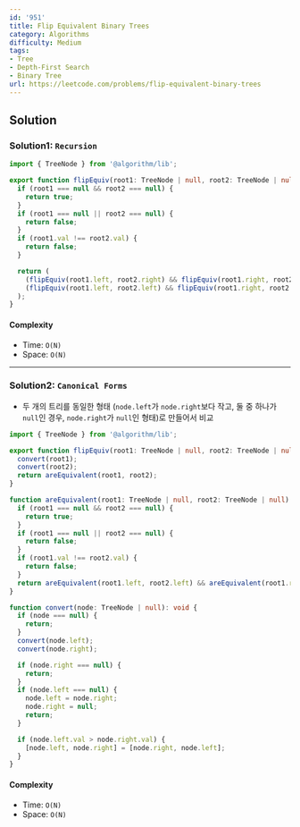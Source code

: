 ```yaml
---
id: '951'
title: Flip Equivalent Binary Trees
category: Algorithms
difficulty: Medium
tags:
- Tree
- Depth-First Search
- Binary Tree
url: https://leetcode.com/problems/flip-equivalent-binary-trees
---
```


## Solution

### Solution1: `Recursion`

```typescript filename="solution.ts" copy
import { TreeNode } from '@algorithm/lib';

export function flipEquiv(root1: TreeNode | null, root2: TreeNode | null): boolean {
  if (root1 === null && root2 === null) {
    return true;
  }
  if (root1 === null || root2 === null) {
    return false;
  }
  if (root1.val !== root2.val) {
    return false;
  }

  return (
    (flipEquiv(root1.left, root2.right) && flipEquiv(root1.right, root2.left)) ||
    (flipEquiv(root1.left, root2.left) && flipEquiv(root1.right, root2.right))
  );
}
```

#### Complexity

- Time: `O(N)`
- Space: `O(N)`

---

### Solution2: `Canonical Forms`

- 두 개의 트리를 동일한 형태 (`node.left`가 `node.right`보다 작고, 둘 중 하나가 `null`인 경우, `node.right`가 `null`인 형태)로 만들어서 비교

```typescript filename="solution.ts" copy
import { TreeNode } from '@algorithm/lib';

export function flipEquiv(root1: TreeNode | null, root2: TreeNode | null): boolean {
  convert(root1);
  convert(root2);
  return areEquivalent(root1, root2);
}

function areEquivalent(root1: TreeNode | null, root2: TreeNode | null): boolean {
  if (root1 === null && root2 === null) {
    return true;
  }
  if (root1 === null || root2 === null) {
    return false;
  }
  if (root1.val !== root2.val) {
    return false;
  }
  return areEquivalent(root1.left, root2.left) && areEquivalent(root1.right, root2.right);
}

function convert(node: TreeNode | null): void {
  if (node === null) {
    return;
  }
  convert(node.left);
  convert(node.right);

  if (node.right === null) {
    return;
  }
  if (node.left === null) {
    node.left = node.right;
    node.right = null;
    return;
  }

  if (node.left.val > node.right.val) {
    [node.left, node.right] = [node.right, node.left];
  }
}
```

#### Complexity

- Time: `O(N)`
- Space: `O(N)`

